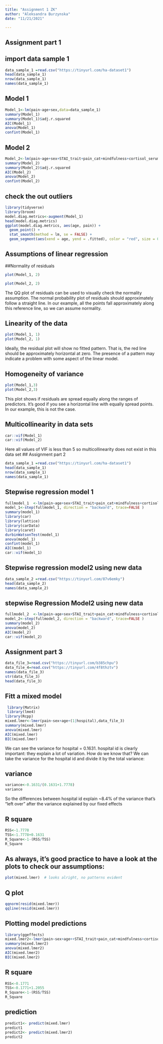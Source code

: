 ```yaml
---
title: "Assignment 1 ZK"
author: "Aleksandra Burzynska"
date: "11/21/2021"

---
```


##  Assignment part 1
## import data  sample 1
```r
data_sample_1 =read.csv("https://tinyurl.com/ha-dataset1")
head(data_sample_1)
nrow(data_sample_1)
names(data_sample_1)
```
## Model 1
```r
Model_1<-lm(pain~age+sex,data=data_sample_1)
summary(Model_1)
summary(Model_1)$adj.r.squared
AIC(Model_1)
anova(Model_1)
confint(Model_1)
```
##  Model 2

```r
Model_2<-lm(pain~age+sex+STAI_trait+pain_cat+mindfulness+cortisol_serum+cortisol_saliva,data=data_sample_1)
summary(Model_2)
summary(Model_2)$adj.r.squared
AIC(Model_2)
anova(Model_2)
confint(Model_2)

```

## check the out outliers

```r
library(tidyverse)
library(broom)
model.diag.metrics<-augment(Model_1)
head(model.diag.metrics)
ggplot(model.diag.metrics, aes(age, pain)) +
  geom_point() +
  stat_smooth(method = lm, se = FALSE) +
  geom_segment(aes(xend = age, yend = .fitted), color = "red", size = 0.3)


```


##  Assumptions of linear regression
##Normality of residuals
```r
plot(Model_1, 2)

plot(Model_2, 2)

```

The QQ plot of residuals can be used to visually check the normality assumption. The normal probability plot of residuals should approximately follow a straight line.
In our example, all the points fall approximately along this reference line, so we can assume normality.

## Linearity of the data
```r
plot(Model_1, 1)
plot(Model_2, 1)

```

Ideally, the residual plot will show no fitted pattern. That is, the red line should be approximately horizontal at zero. The presence of a pattern may indicate a problem with some aspect of the linear model.

## Homogeneity of variance
```r
plot(Model_1,3)
plot(Model_2,3)


```

This plot shows if residuals are spread equally along the ranges of predictors. It’s good if you see a horizontal line with equally spread points. In our example, this is not the case.

##  Multicollinearity in data sets
```r
car::vif(Model_1)
car::vif(Model_2)

```

Here all values of VIF is less than 5 so multicollinearity does not exist in this data set
##  Assignment part 2

```r
data_sample_1 =read.csv("https://tinyurl.com/ha-dataset1")
head(data_sample_1)
nrow(data_sample_1)
names(data_sample_1)

```
## Stepwise regression model 1
```r
fullmodel_1  <-lm(pain~age+sex+STAI_trait+pain_cat+mindfulness+cortisol_serum+weight+IQ+household_income, data =data_sample_1)
model_1<-step(fullmodel_1, direction = "backward", trace=FALSE )
summary(model_1)
library(car)
library(lattice)
library(carData)
library(caret)
durbinWatsonTest(model_1)
anova(model_1)
confint(model_1)
AIC(model_1)
car::vif(model_1)

```
##  Stepwise regression model2 using new data

```r
data_sample_2 =read.csv("https://tinyurl.com/87v6emky")
head(data_sample_2)
names(data_sample_2)
```

## stepwise Regression Model2 using new data
```r
fullmodel_2  <-lm(pain~age+sex+STAI_trait+pain_cat+mindfulness+cortisol_serum+weight+IQ+household_income, data =data_sample_2)
model_2<-step(fullmodel_2, direction = "backward", trace=FALSE )
summary(model_2)
anova(model_2)
AIC(model_2)
car::vif(model_2)
```

##  Assignment part 3

```r
data_file_3=read.csv("https://tinyurl.com/b385chpu")
data_file_4=read.csv("https://tinyurl.com/4f8thztv")
names(data_file_3)
str(data_file_3)
head(data_file_3)
```
##  Fitt a mixed model
```r
 library(Matrix)
 library(lme4)
library(Rcpp)
mixed.lmer<-lmer(pain~sex+age+(1|hospital),data_file_3)
summary(mixed.lmer)
anova(mixed.lmer)
AIC(mixed.lmer)
BIC(mixed.lmer)

```
We can see the variance for hospital = 0.1631. hospital id  is clearly important: they explain a lot of variation. How do we know that? We can take the variance for the hospital id and divide it by the total variance:

## variance

```r
variance<-0.1631/(0.1631+1.7778)
variance
```
So the differences between hospital id explain ~8.4% of the variance that’s “left over” after the variance explained by our fixed effects

## R square

```r
RSS<-1.7778
TSS<-1.7778+0.1631
R_Square<-1-(RSS/TSS)
R_Square
```


## As always, it’s good practice to have a look at the plots to check our assumptions:
```r
plot(mixed.lmer)  # looks alright, no patterns evident

```


##  Q plot
```r
qqnorm(resid(mixed.lmer))
qqline(resid(mixed.lmer)) 

```


##  Plotting model predictions

```r
library(ggeffects)
mixed.lmer2<-lmer(pain~sex+age++STAI_trait+pain_cat+mindfulness+cortisol_serum+cortisol_saliva+(1|hospital),data_file_3)
summary(mixed.lmer2)
anova(mixed.lmer2)
AIC(mixed.lmer2)
BIC(mixed.lmer2)

```

## R square
```r
RSS<-0.1771
TSS<-0.1771+1.2055
R_Square<-1-(RSS/TSS)
R_Square
```

##  prediction
```r
predict1<- predict(mixed.lmer)
predict1
predict2<- predict(mixed.lmer2)
predict2
```

